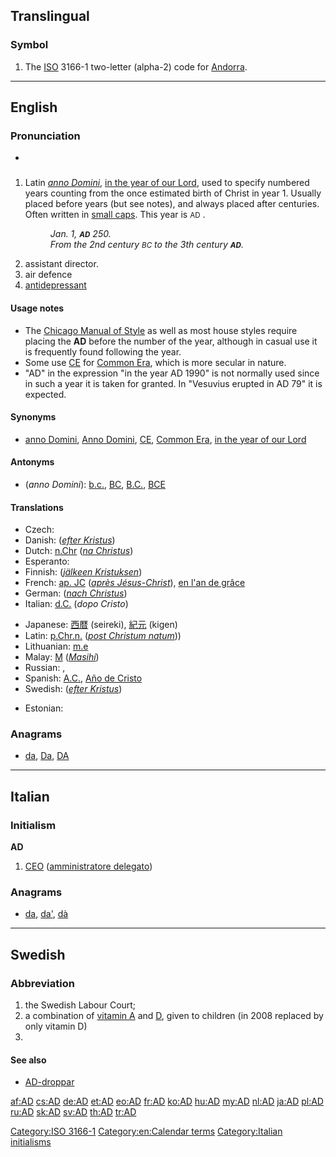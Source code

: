 {{also|Appendix:Variations of "ad"}}
==Translingual==

===Symbol===
{{infl|mul|symbol}}

# The [[ISO]] 3166-1 two-letter (alpha-2) code for [[Andorra]].

[[Category:ISO 3166-1]]

----

==English==

===Pronunciation===
* {{audio|En-us-AD.ogg|audio (US)}}

==={{initialism}}===
{{infl|en|initialism|head=AD or A.D.}}

# Latin ''[[anno Domini]]'', [[in the year of our Lord]], used to specify numbered years counting from the once estimated birth of Christ in year 1. Usually placed before years (but see notes), and always placed after centuries. Often written in [[small caps]]. This year is <small>AD</small> {{CURRENTYEAR}}.
#: ''Jan. 1, '''<small>AD</small>''' 250.''
#: ''From the 2nd century <small>BC</small> to the 3th century '''<small>AD</small>'''.''
# assistant director.
# air defence
# [[antidepressant]]

====Usage notes====
* The [[w:Chicago Manual of Style|Chicago Manual of Style]] as well as most house styles require placing the '''AD''' before the number of the year, although in casual use it is frequently found following the year.
* Some use [[CE]] for [[Common Era]], which is more secular in nature.
* "AD" in the expression "in the year AD 1990" is not normally used since in such a year it is taken for granted. In "Vesuvius erupted in AD 79" it is expected.

====Synonyms====
* {{sense|anno Domini}} [[anno Domini]], [[Anno Domini]], [[CE]], [[Common Era]], [[in the year of our Lord]]

====Antonyms====
* (''anno Domini''): [[b.c.]], [[BC]], [[B.C.]], [[BCE]]

====Translations====
{{trans-top|anno Domini}}
* Czech: {{t|cs|A. D.}}
* Danish: {{t|da|e.Kr.}} (''[[efter Kristus]]'')
* Dutch: [[n.Chr]] (''[[na Christus]]'')
* Esperanto: {{t-|eo|p.K.|xs=Esperanto}}
* Finnish: {{t|fi|jKr.}} (''[[jälkeen Kristuksen]]'')
* French: [[ap. JC]] (''[[après Jésus-Christ]]''), [[en l'an de grâce]] {{qualifier|archaic}}
* German: {{t|de|n. Chr.}} (''[[nach Christus]]'')
* Italian: [[d.C.]] (''dopo Cristo'')
{{trans-mid}}
* Japanese: [[西暦]] (seireki), [[紀元]] (kigen)
* Latin: [[p.Chr.n.]] (''[[post Christum natum]]''))
* Lithuanian: [[m.e]] {{f}}
* Malay: [[M]] (''[[Masihi]]'')
* Russian: {{t|ru|после Р. Хр.|tr=pósle Roždestvá Xristóva}}, {{t|ru|н. э.|tr=nášej éry}}
* Spanish: [[A.C.]], [[Año de Cristo]]
* Swedish: {{t+|sv|e.Kr.}} (''[[efter Kristus]]'')
{{trans-bottom}}

{{trans-top|air defence}}
* Estonian: {{t|et|õhukaitse}}
{{trans-mid}}
{{trans-bottom}}

===Anagrams===
* [[da#English|da]], [[Da#English|Da]], [[DA#English|DA]]

----

==Italian==

===Initialism===
'''AD'''

# [[CEO]] ([[amministratore delegato]])

===Anagrams===
* [[da#Italian|da]], [[da'#Italian|da']], [[dà#Italian|dà]]

[[Category:en:Calendar terms]]
[[Category:Italian initialisms]]

----

==Swedish==

===Abbreviation===
{{infl|sv|abbreviation}}

# the Swedish Labour Court; {{abbreviation of|lang=sv|arbetsdomstolen}}
# a combination of [[vitamin A]] and [[vitamin D|D]], given to children (in 2008 replaced by only vitamin D)
# {{abbreviation of|lang=sv|art director}}

====See also====
* [[AD-droppar]]

[[af:AD]]
[[cs:AD]]
[[de:AD]]
[[et:AD]]
[[eo:AD]]
[[fr:AD]]
[[ko:AD]]
[[hu:AD]]
[[my:AD]]
[[nl:AD]]
[[ja:AD]]
[[pl:AD]]
[[ru:AD]]
[[sk:AD]]
[[sv:AD]]
[[th:AD]]
[[tr:AD]]